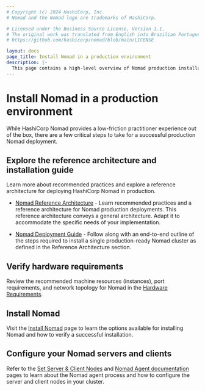 ```yaml
---
# Copyright (c) 2024 HashiCorp, Inc.
# Nomad and the Nomad logo are trademarks of HashiCorp.

# Licensed under the Business Source License, Version 1.1.
# The original work was translated from English into Brazilian Portuguese.
# https://github.com/hashicorp/nomad/blob/main/LICENSE

layout: docs
page_title: Install Nomad in a production environment
description: |-
  This page contains a high-level overview of Nomad production installation and links review hardware requirements, reference architecture, a deployment guide, and configuration documentation.
---
```


# Install Nomad in a production environment

While HashiCorp Nomad provides a low-friction practitioner experience out of
the box, there are a few critical steps to take for a successful production
Nomad deployment.

## Explore the reference architecture and installation guide

Learn more about recommended practices and explore a reference architecture for
deploying HashiCorp Nomad in production.

- [Nomad Reference Architecture][] - Learn recommended practices and a reference
  architecture for Nomad production deployments. This reference architecture
  conveys a general architecture. Adapt it to accommodate the specific needs
  of your implementation.

- [Nomad Deployment Guide][] - Follow along with an end-to-end outline of the
  steps required to install a single production-ready Nomad cluster as defined
  in the Reference Architecture section.

## Verify hardware requirements

Review the recommended machine resources (instances), port requirements, and
network topology for Nomad in the [Hardware Requirements](/nomad/docs/install/production/requirements).

## Install Nomad

Visit the [Install Nomad](/nomad/docs/install) page to learn the options
available for installing Nomad and how to verify a successful
installation.

## Configure your Nomad servers and clients

Refer to the [Set Server & Client Nodes](/nomad/docs/operations/nomad-agent)
and [Nomad Agent documentation](/nomad/docs/commands/agent) pages to learn about the
Nomad agent process and how to configure the server and client nodes in your
cluster.

[nomad reference architecture]: /nomad/tutorials/enterprise/production-reference-architecture-vm-with-consul
[nomad deployment guide]: /nomad/tutorials/enterprise/production-deployment-guide-vm-with-consul
